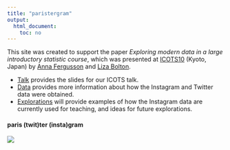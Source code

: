 ---
title: "paristergram"
output:
  html_document:
    toc: no
---

<div class = "row">
<div class = "col-md-9">
This site was created to support the paper *Exploring modern data in a large introductory statistic course*, which was presented at [ICOTS10](https://icots.info/10/) (Kyoto, Japan) by [Anna Fergusson](https://unidirectory.auckland.ac.nz/people/profile/a-fergusson) and [Liza Bolton](https://www.stat.auckland.ac.nz/people/ebol015). 

- [Talk](talk.html) provides the slides for our ICOTS talk.
- [Data](data.html) provides more information about how the Instagram and Twitter data were obtained.  
- [Explorations](draft.html) will provide examples of how the Instagram data are currently used for teaching, and ideas for future explorations.

#### paris (twit)ter (insta)gram
</div>
<div class = "col-md-3">
![](criterion.png)
</div>
</div>